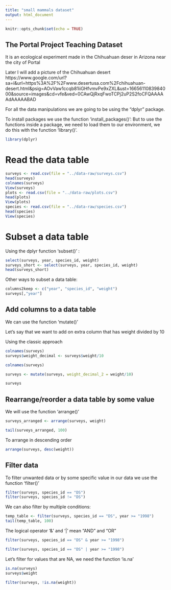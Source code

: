 ```yaml
---
title: "small mammals dataset"
output: html_document
---
```


```r
knitr::opts_chunk$set(echo = TRUE)
```

## The Portal Project Teaching Dataset

It is an ecological experiment made in the Chihuahuan deser in Arizona near the city of Portal

Later I will add a picture of the Chihuahuan desert
https://www.google.com/url?sa=i&url=https%3A%2F%2Fwww.desertusa.com%2Fchihuahuan-desert.html&psig=AOvVaw1ccqb81iiGHfvmvPe9xZXL&ust=1665611083984000&source=images&cd=vfe&ved=0CAwQjRxqFwoTCPj2uP2S2foCFQAAAAAdAAAAABAD

For all the data manipulations we are going to be using the "dplyr" package.

To install packages we use the function 'install_packages()': But to use the functions inside a package, we need to load them to our environment, we do this with the function 'library()'.

```r
library(dplyr)
```

# Read the data table

```r
surveys <- read.csv(file = "../data-raw/surveys.csv")
head(surveys)
colnames(surveys)
View(surveys)
plots <- read.csv(file = "../data-raw/plots.csv")
head(plots)
View(plots)
species <- read.csv(file = "../data-raw/species.csv")
head(species)
View(species)
```

# Subset a data table

Using the dplyr function 'subset()' :

```r
select(surveys, year, species_id, weight)
surveys_short <- select(surveys, year, species_id, weight)
head(surveys_short)
```

Other ways to subset a data table:

```r
columns2keep <- c("year", "species_id", "weight")
surveys[,"year"]
```

## Add columns to a data table

We can use the function 'mutate()' 

Let's say that we want to add on extra column that has weight divided by 10

Using the classic approach

```r
colnames(surveys)
surveys$weight_decimal <- surveys$weight/10

colnames(surveys)
```
```r
surveys <- mutate(surveys, weight_decimal_2 = weight/10)
```

```r
surveys
```

## Rearrange/reorder a data table by some value

We will use the function 'arrange()'

```r
surveys_arranged <- arrange(surveys, weight)

tail(surveys_arranged, 100)
```

To arrange in descending order

```r
arrange(surveys, desc(weight))
```

## Filter data 

To filter unwanted data or by some specific value in our data we use the function 'filter()'

```r
filter(surveys, species_id == "DS")
filter(surveys, species_id != "DS")
```

We can also filter by multiple conditions:

```r
temp_table <- filter(surveys, species_id == "DS", year >= "1998")
tail(temp_table, 100)
```

The logical operator '&' and '|' mean "AND" and "OR"

```r
filter(surveys, species_id == "DS" & year >= "1998")
```

```r
filter(surveys, species_id == "DS" | year >= "1998")
```

Let's filter for values that are NA, we need the function 'is.na'

```r

is.na(surveys)
surveys$weight

filter(surveys, !is.na(weight))
```




